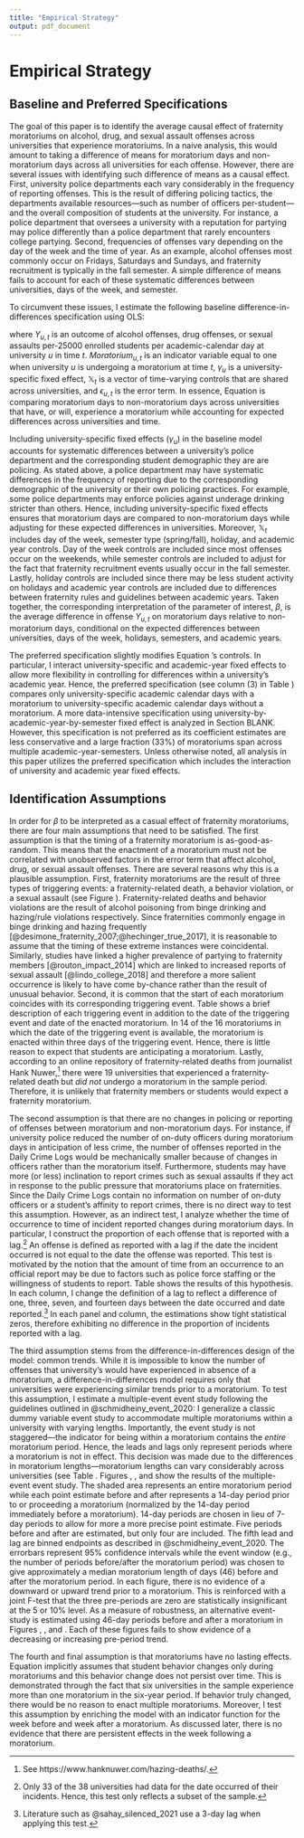 ```yaml
---
title: "Empirical Strategy"
output: pdf_document
---
```


# Empirical Strategy

## Baseline and Preferred Specifications

The goal of this paper is to identify the average causal effect of fraternity moratoriums on alcohol, drug, and sexual assault offenses across universities that experience moratoriums. In a naive analysis, this would amount to taking a difference of means for moratorium days and non-moratorium days across all universities for each offense. However, there are several issues with identifying such difference of means as a causal effect. First, university police departments each vary considerably in the frequency of reporting offenses. This is the result of differing policing tactics, the departments available resources—such as number of officers per-student—and the overall composition of students at the university. For instance, a police department that oversees a university with a reputation for partying may police differently than a police department that rarely encounters college partying. Second, frequencies of offenses vary depending on the day of the week and the time of year. As an example, alcohol offenses most commonly occur on Fridays, Saturdays and Sundays, and fraternity recruitment is typically in the fall semester. A simple difference of means fails to account for each of these systematic differences between universities, days of the week, and semester. 

To circumvent these issues, I estimate the following baseline difference-in-differences specification using OLS:

\begin{equation}\label{main_model}
Y_{u,t} = \beta Moratorium_{u,t}  + \gamma_{u} + \lambda \mathbb{X}_{t} + \epsilon_{u,t}
\end{equation}

where $Y_{u,t}$ is an outcome of alcohol offenses, drug offenses, or sexual assaults per-25000 enrolled students per academic-calendar day at university $u$ in time $t$. $Moratorium_{u,t}$ is an indicator variable equal to one when university $u$ is undergoing a moratorium at time $t$, $\gamma_u$ is a university-specific fixed effect, $\mathbb{X}_t$ is a vector of time-varying controls that are shared across universities, and $\epsilon_{u,t}$ is the error term. In essence, Equation \ref{main_model} is comparing moratorium days to non-moratorium days across universities that have, or will, experience a moratorium while accounting for expected differences across universities and time.

Including university-specific fixed effects ($\gamma_u$) in the baseline model accounts for systematic differences between a university's police department and the corresponding student demographic they are are policing. As stated above, a police department may have systematic differences in the frequency of reporting due to the corresponding demographic of the university or their own policing practices. For example, some police departments may enforce policies against underage drinking stricter than others. Hence, including university-specific fixed effects ensures that moratorium days are compared to non-moratorium days while adjusting for these expected differences in universities. Moreover, $\mathbb{X}_{t}$ includes day of the week, semester type (spring/fall), holiday, and academic year controls. Day of the week controls are included since most offenses occur on the weekends, while semester controls are included to adjust for the fact that fraternity recruitment events usually occur in the fall semester. Lastly, holiday controls are included since there may be less student activity on holidays and academic year controls are included due to differences between fraternity rules and guidelines between academic years. Taken together, the corresponding interpretation of the parameter of interest, $\beta$, is the average difference in offense $Y_{u,t}$ on moratorium days relative to non-moratorium days, conditional on the expected differences between universities, days of the week, holidays, semesters, and academic years. 

The preferred specification slightly modifies Equation \ref{main_model}'s controls. In particular, I interact university-specific and academic-year fixed effects to allow more flexibility in controlling for differences within a university's academic year. Hence, the preferred specification (see column (3) in Table \ref{results}) compares only university-specific academic calendar days with a moratorium to university-specific academic calendar days without a moratorium. A more data-intensive specification using university-by-academic-year-by-semester fixed effect is analyzed in Section BLANK. However, this specification is not preferred as its coefficient estimates are less conservative and a large fraction (33%) of moratoriums span across multiple academic-year-semesters. Unless otherwise noted, all analysis in this paper utilizes the preferred specification which includes the interaction of university and academic year fixed effects. 

## Identification Assumptions

In order for $\beta$ to be interpreted as a casual effect of fraternity moratoriums, there are four main assumptions that need to be satisfied. The first assumption is that the timing of a fraternity moratorium is as-good-as-random. This means that the enactment of a moratorium must not be correlated with unobserved factors in the error term that affect alcohol, drug, or sexual assault offenses. There are several reasons why this is a plausible assumption. First, fraternity moratoriums are the result of three types of triggering events: a fraternity-related death, a behavior violation, or a sexual assault (see Figure \ref{triggerplot}). Fraternity-related deaths and behavior violations are the result of alcohol poisoning from binge drinking and hazing/rule violations respectively. Since fraternities commonly engage in binge drinking and hazing frequently [@desimone_fraternity_2007;@hechinger_true_2017], it is reasonable to assume that the timing of these extreme instances were coincidental. Similarly, studies have linked a higher prevalence of partying to fraternity members [@routon_impact_2014] which are linked to increased reports of sexual assault [@lindo_college_2018] and therefore a more salient occurrence is likely to have come by-chance rather than the result of unusual behavior. Second, it is common that the start of each moratorium coincides with its corresponding triggering event. Table \ref{reasons_table} shows a brief description of each triggering event in addition to the date of the triggering event and date of the enacted moratorium. In 14 of the 16 moratoriums in which the date of the triggering event is available, the moratorium is enacted within three days of the triggering event. Hence, there is little reason to expect that students are anticipating a moratorium. Lastly, according to an online repository of fraternity-related deaths from journalist Hank Nuwer,^[See https://www.hanknuwer.com/hazing-deaths/.] there were 19 universities that experienced a fraternity-related death but *did not* undergo a moratorium in the sample period. Therefore, it is unlikely that fraternity members or students would expect a fraternity moratorium.


The second assumption is that there are no changes in policing or reporting of offenses between moratorium and non-moratorium days. For instance, if university police reduced the number of on-duty officers during moratorium days in anticipation of less crime, the number of offenses reported in the Daily Crime Logs would be mechanically smaller because of changes in officers rather than the moratorium itself. Furthermore, students may have more (or less) inclination to report crimes such as sexual assaults if they act in response to the public pressure that moratoriums place on fraternities.  Since the Daily Crime Logs contain no information on number of on-duty officers or a student's affinity to report crimes, there is no direct way to test this assumption. However, as an indirect test, I analyze whether the time of occurrence to time of incident reported changes during moratorium days. In particular, I construct the proportion of each offense that is reported with a lag.^[Only 33 of the 38 universities had data for the date occurred of their incidents. Hence, this test only reflects a subset of the sample.] An offense is defined as reported with a lag if the date the incident occurred is not equal to the date the offense was reported. This test is motivated by the notion that the amount of time from an occurrence to an official report may be due to factors such as police force staffing or the willingness of students to report. Table \ref{reporting_table} shows the results of this hypothesis. In each column, I change the definition of a lag to reflect a difference of one, three, seven, and fourteen days between the date occurred and date reported.^[Literature such as @sahay_silenced_2021 use a 3-day lag when applying this test.] In each panel and column, the estimations show tight statistical zeros, therefore exhibiting no difference in the proportion of incidents reported with a lag. 

The third assumption stems from the difference-in-differences design of the model: common trends. While it is impossible to know the number of offenses that university's would have experienced in absence of a moratorium, a difference-in-differences model requires only that universities were experiencing similar trends prior to a moratorium. To test this assumption, I estimate a multiple-event event study following the guidelines outlined in @schmidheiny_event_2020: I generalize a classic dummy variable event study to accommodate multiple moratoriums within a university with varying lengths. Importantly, the event study is not staggered—the indicator for being within a moratorium contains the *entire* moratorium period. Hence, the leads and lags only represent periods where a moratorium is not in effect. This decision was made due to the differences in moratorium lengths—moratorium lengths can vary considerably across universities (see Table \ref{summary_stats}. Figures \ref{es_alc}, \ref{es_drug}, and \ref{es_sex} show the results of the multiple-event event study. The shaded area represents an entire moratorium period while each point estimate before and after represents a 14-day period prior to or proceeding a moratorium (normalized by the 14-day period immediately before a moratorium). 14-day periods are chosen in lieu of 7-day periods to allow for more a more precise point estimate. Five periods before and after are estimated, but only four are included. The fifth lead and lag are binned endpoints as described in @schmidheiny_event_2020. The errorbars represent 95% confidence intervals while the event window (e.g., the number of periods before/after the moratorium period) was chosen to give approximately a median moratorium length of days (46) before and after the moratorium period. In each figure, there is no evidence of a downward or upward trend prior to a moratorium. This is reinforced with a joint F-test that the three pre-periods are zero are statistically insignificant at the 5 or 10% level. As a measure of robustness, an alternative event-study is estimated using 46-day periods before and after a moratorium in Figures \ref{es_alc_46_g}, \ref{es_drug_46_g}, and \ref{es_sex_46_g}. Each of these figures fails to show evidence of a decreasing or increasing pre-period trend. 

The fourth and final assumption is that moratoriums have no lasting effects. Equation \ref{main_model} implicitly assumes that student behavior changes only during moratoriums and this behavior change does not persist over time. This is demonstrated through the fact that six universities in the sample experience more than one moratorium in the six-year period. If behavior truly changed, there would be no reason to enact multiple moratoriums. Moreover, I test this assumption by enriching the model with an indicator function for the week before and week after a moratorium. As discussed later, there is no evidence that there are persistent effects in the week following a moratorium. 





